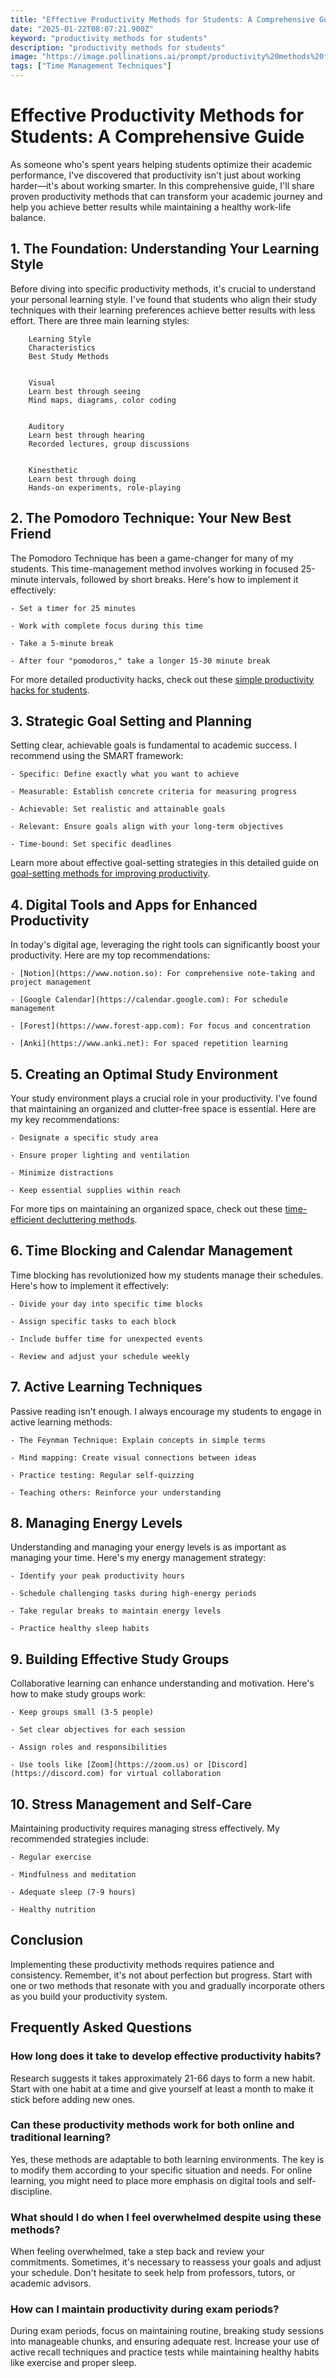 ```yaml
---
title: "Effective Productivity Methods for Students: A Comprehensive Guide"
date: "2025-01-22T08:07:21.900Z"
keyword: "productivity methods for students"
description: "productivity methods for students"
image: "https://image.pollinations.ai/prompt/productivity%20methods%20for%20students%2C%20realistic%20photo%2C%20high%20quality%2C%204k?width=1024&height=1024&nologo=true"
tags: ["Time Management Techniques"]
---
```



# Effective Productivity Methods for Students: A Comprehensive Guide


As someone who's spent years helping students optimize their academic performance, I've discovered that productivity isn't just about working harder—it's about working smarter. In this comprehensive guide, I'll share proven productivity methods that can transform your academic journey and help you achieve better results while maintaining a healthy work-life balance.



## 1. The Foundation: Understanding Your Learning Style


Before diving into specific productivity methods, it's crucial to understand your personal learning style. I've found that students who align their study techniques with their learning preferences achieve better results with less effort. There are three main learning styles:




    
        Learning Style
        Characteristics
        Best Study Methods
    
    
        Visual
        Learn best through seeing
        Mind maps, diagrams, color coding
    
    
        Auditory
        Learn best through hearing
        Recorded lectures, group discussions
    
    
        Kinesthetic
        Learn best through doing
        Hands-on experiments, role-playing
    




## 2. The Pomodoro Technique: Your New Best Friend


The Pomodoro Technique has been a game-changer for many of my students. This time-management method involves working in focused 25-minute intervals, followed by short breaks. Here's how to implement it effectively:




    - Set a timer for 25 minutes

    - Work with complete focus during this time

    - Take a 5-minute break

    - After four "pomodoros," take a longer 15-30 minute break



For more detailed productivity hacks, check out these [simple productivity hacks for students](https://productivityprospect.com/blog/simple-productivity-hacks-for-students/).



## 3. Strategic Goal Setting and Planning


Setting clear, achievable goals is fundamental to academic success. I recommend using the SMART framework:




    - Specific: Define exactly what you want to achieve

    - Measurable: Establish concrete criteria for measuring progress

    - Achievable: Set realistic and attainable goals

    - Relevant: Ensure goals align with your long-term objectives

    - Time-bound: Set specific deadlines



Learn more about effective goal-setting strategies in this detailed guide on [goal-setting methods for improving productivity](https://productivityprospect.com/blog/goal-setting-methods-for-improving-productivity-at-work/).



## 4. Digital Tools and Apps for Enhanced Productivity


In today's digital age, leveraging the right tools can significantly boost your productivity. Here are my top recommendations:




    - [Notion](https://www.notion.so): For comprehensive note-taking and project management

    - [Google Calendar](https://calendar.google.com): For schedule management

    - [Forest](https://www.forest-app.com): For focus and concentration

    - [Anki](https://www.anki.net): For spaced repetition learning



## 5. Creating an Optimal Study Environment


Your study environment plays a crucial role in your productivity. I've found that maintaining an organized and clutter-free space is essential. Here are my key recommendations:




    - Designate a specific study area

    - Ensure proper lighting and ventilation

    - Minimize distractions

    - Keep essential supplies within reach



For more tips on maintaining an organized space, check out these [time-efficient decluttering methods](https://productivityprospect.com/blog/time-efficient-decluttering-methods-for-full-time-students/).



## 6. Time Blocking and Calendar Management


Time blocking has revolutionized how my students manage their schedules. Here's how to implement it effectively:




    - Divide your day into specific time blocks

    - Assign specific tasks to each block

    - Include buffer time for unexpected events

    - Review and adjust your schedule weekly



## 7. Active Learning Techniques


Passive reading isn't enough. I always encourage my students to engage in active learning methods:




    - The Feynman Technique: Explain concepts in simple terms

    - Mind mapping: Create visual connections between ideas

    - Practice testing: Regular self-quizzing

    - Teaching others: Reinforce your understanding



## 8. Managing Energy Levels


Understanding and managing your energy levels is as important as managing your time. Here's my energy management strategy:




    - Identify your peak productivity hours

    - Schedule challenging tasks during high-energy periods

    - Take regular breaks to maintain energy levels

    - Practice healthy sleep habits



## 9. Building Effective Study Groups


Collaborative learning can enhance understanding and motivation. Here's how to make study groups work:




    - Keep groups small (3-5 people)

    - Set clear objectives for each session

    - Assign roles and responsibilities

    - Use tools like [Zoom](https://zoom.us) or [Discord](https://discord.com) for virtual collaboration



## 10. Stress Management and Self-Care


Maintaining productivity requires managing stress effectively. My recommended strategies include:




    - Regular exercise

    - Mindfulness and meditation

    - Adequate sleep (7-9 hours)

    - Healthy nutrition



## Conclusion


Implementing these productivity methods requires patience and consistency. Remember, it's not about perfection but progress. Start with one or two methods that resonate with you and gradually incorporate others as you build your productivity system.



## Frequently Asked Questions


### How long does it take to develop effective productivity habits?

Research suggests it takes approximately 21-66 days to form a new habit. Start with one habit at a time and give yourself at least a month to make it stick before adding new ones.



### Can these productivity methods work for both online and traditional learning?

Yes, these methods are adaptable to both learning environments. The key is to modify them according to your specific situation and needs. For online learning, you might need to place more emphasis on digital tools and self-discipline.



### What should I do when I feel overwhelmed despite using these methods?

When feeling overwhelmed, take a step back and review your commitments. Sometimes, it's necessary to reassess your goals and adjust your schedule. Don't hesitate to seek help from professors, tutors, or academic advisors.



### How can I maintain productivity during exam periods?

During exam periods, focus on maintaining routine, breaking study sessions into manageable chunks, and ensuring adequate rest. Increase your use of active recall techniques and practice tests while maintaining healthy habits like exercise and proper sleep.



